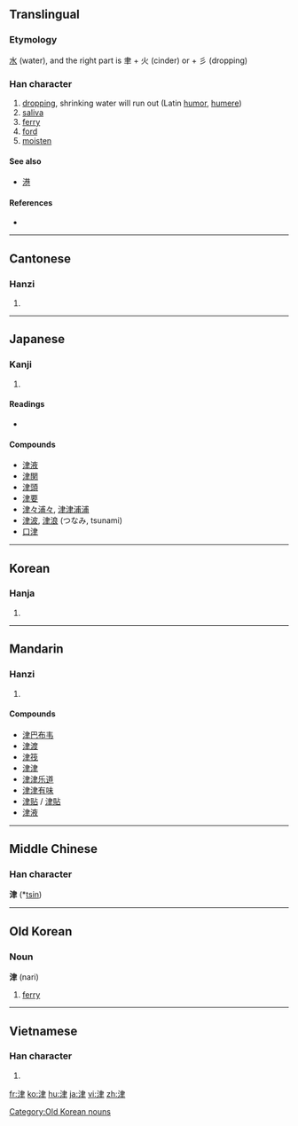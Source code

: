 ==Translingual==

===Etymology===
[[水]] (water), and the right part is 聿 + 火 (cinder) or + 彡 (dropping)

===Han character===
{{Han char|rn=85|rad=水|as=06|sn=9|four=3510<sub>7</sub>|canj=水中手 (ELQ)}}

# [[drop]]ping, shrinking water will run out (Latin [[humor]], [[humere]])
# [[saliva]]
# [[ferry]]
# [[ford]]
# [[moisten]]

====See also====
* [[港]]

====References====
* {{Han ref|kx=0621.090|dkj=17396|dj=1017.070|hdz=31616.110|uh=6D25|ud=27941|bh=AC7A|bd=44154}}

----

==Cantonese==

===Hanzi===
{{yue-hanzi|jyut=|y=jeun1}}

# {{defn|Cantonese|sort=水06}}

----

==Japanese==

===Kanji===
{{ja-kanji|grade=c|rs=水06}}

# {{defn|Japanese}}

====Readings====
* {{ja-readings|on=[[しん]] (shin)|kun=[[つ]] (tsu)}}

====Compounds====
* [[津液]]
* [[津関]]
* [[津頭]]
* [[津要]]
* [[津々浦々]], [[津津浦浦]]
* [[津波]], [[津浪]] (つなみ, tsunami)
* [[口津]]

----

==Korean==

===Hanja===
{{ko-hanja|hangeul=[[진]]|eumhun=|rv=jin|mr=chin|y=cin}}

# {{defn|Korean|sort=水06}}

----

==Mandarin==

===Hanzi===
{{cmn-hanzi|pin=[[jīn]] ([[jin1]])|wg=chin<sup>1</sup>}}

# {{defn|Mandarin|sort=水06}}

====Compounds====
* [[津巴布韦]]
* [[津渡]]
* [[津筏]]
* [[津津]]
* [[津津乐道]]
* [[津津有味]]
* [[津贴]] / [[津貼]]
* [[津液]]

----

==Middle Chinese==
===Han character===
'''津''' (*[[tsin]])<!--asterisk indicates that this character appears more than four times in the Tang Dynasty corpus of literature-->

----

==Old Korean==

===Noun===
'''津''' (nari)

# {{Baekje}} [[ferry]]

[[Category:Old Korean nouns]]

----

==Vietnamese==

===Han character===
{{vi-hantu|[[tân]], [[lọt]], [[lụt]]|rs=水06}}

# {{defn|Vietnamese|sort=水06}}

[[fr:津]]
[[ko:津]]
[[hu:津]]
[[ja:津]]
[[vi:津]]
[[zh:津]]